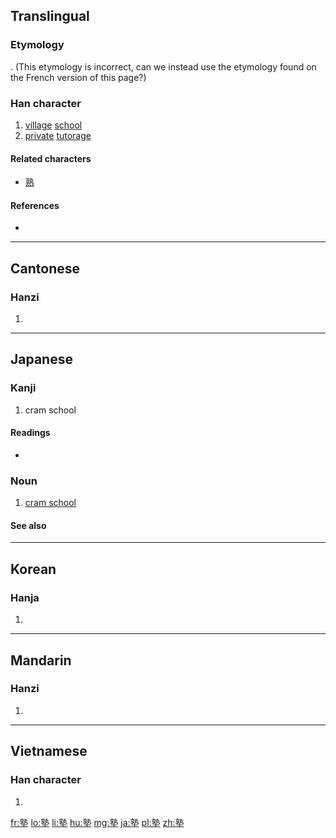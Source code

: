 ==Translingual==

===Etymology===
{{Han etyl}}
{{Han compound|孰|土|t2=earth|ls=psc|c1=p|c2=s}}.
(This etymology is incorrect, can we instead use the etymology found on the French version of this page?)

===Han character===
{{Han char|rn=32|rad=土|as=11|sn=14|four=05104|canj=YIG|ids=⿱孰土}}

# [[village]] [[school]]
# [[private]] [[tutorage]]

====Related characters====
* [[熟]]

====References====
* {{Han ref|kx=0237.100|dkj=05402|dj=0475.170|hdz=10481.100|uh=587E|ud=22654|bh=B9D1|bd=47569}}

----

==Cantonese==

===Hanzi===
{{yue-hanzi|jyut=suk6|y=suk6}}

# {{defn|lang=yue|sort=土11}}

----

==Japanese==

===Kanji===
{{ja-kanji|grade=c|rs=土11}}

# cram school

====Readings====
* {{ja-readings|goon=[[じゅく]] (juku)|kanon=[[しゅく]] (shuku) {{non-joyo-reading}}|kun=[[もんべや]] (mombeya), [[まなびや]] (manabiya)}}

===Noun===
{{ja-noun|じゅく}}

# [[cram school]]

====See also====
{{projectlink|wikipedia|Juku}}

----

==Korean==

===Hanja===
{{ko-hanja|hangeul=숙|rv=suk|mr=suk}}

# {{defn|lang=ko|sort=土11}}

----

==Mandarin==

===Hanzi===
{{cmn-hanzi|pin=[[shú]] ([[shu2]])|wg=shu<sup>2</sup>}}

# {{defn|lang=cmn|sort=土11}}

----

==Vietnamese==

===Han character===
{{vi-hantu|[[thục]]|rs=土11}}

# {{defn|lang=vi|sort=土11}}

[[fr:塾]]
[[lo:塾]]
[[li:塾]]
[[hu:塾]]
[[mg:塾]]
[[ja:塾]]
[[pl:塾]]
[[zh:塾]]